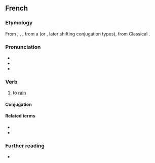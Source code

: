 ==French==

===Etymology===
From {{inh|fr|fro|plovoir}}, {{m|fro|pluveir}}, {{m|fro|plover}}, from a {{inh|fr|VL.|*plovēre}} (or {{m|la||*plŏvĕre}}, later shifting conjugation types), from Classical {{inh|fr|la|pluit|pluit, pluere}}.

===Pronunciation===
* {{IPA|/plœ.vwaʁ/|lang=fr}}
* {{audio|Fr-pleuvoir.ogg|audio|lang=fr}}
* {{rhymes|waʁ|lang=fr}}

===Verb===
{{fr-verb|type=impersonal}}

# to [[rain]]
#: {{ux|fr|Il '''pleuvrait''' ce soir.|It '''might rain''' tonight.}}

====Conjugation====
{{fr-conj-auto}}

====Related terms====
* {{l|fr|pluie}}
* {{l|fr|pluvieux}}

===Further reading===
* {{R:TLFi}}